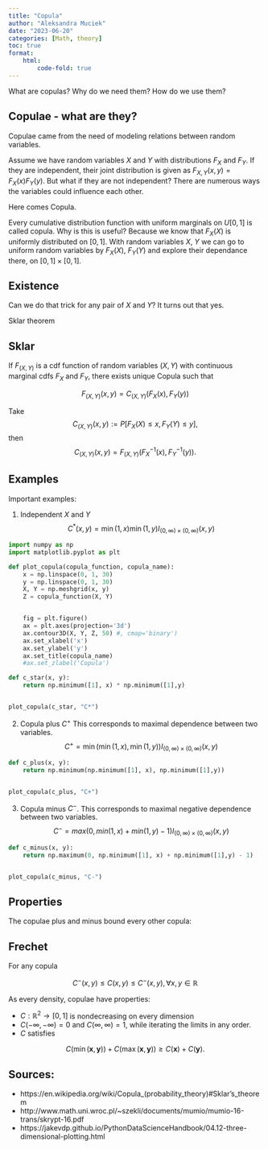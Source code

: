 ```yaml
---
title: "Copula"
author: "Aleksandra Muciek"
date: "2023-06-20"
categories: [Math, theory]
toc: true
format: 
    html: 
        code-fold: true
---
```


What are copulas? Why do we need them? How do we use them?

## Copulae - what are they?

Copulae came from the need of modeling relations between random variables. 

Assume we have random variables $X$ and $Y$ with distributions $F_X$ and $F_Y$. If they are independent, their joint distribution is given as $F_{X,Y}(x, y) = F_X(x)F_Y(y)$. But what if they are not independent? There are numerous ways the variables could influence each other.

Here comes Copula.

Every cumulative distribution function with uniform marginals on $U[0,1]$ is called copula. Why is this is useful? Because we know that $F_X(X)$ is uniformly distributed on $[0,1]$. With random variables $X$, $Y$ we can go to uniform random variables by $F_X(X)$, $F_Y(Y)$ and explore their dependance there, on $[0, 1] \times [0,1]$.

## Existence

Can we do that trick for any pair of $X$ and $Y$? It turns out that yes. 

Sklar theorem

::: {#thm-line}

## Sklar

If $F_{(X,Y)}$ is a cdf function of random variables $(X, Y)$ with continuous marginal cdfs $F_X$ and $F_Y$, there exists unique Copula such that

$$
F_{(X, Y)}(x, y) = C_{(X,Y)}(F_X(x), F_Y(y))
$$
:::

:::{.proof}
Take
$$
C_(X, Y)(x, y) := P[F_X(X) \leq x, F_Y(Y) \leq y],
$$
then
$$
C_(X, Y)(x, y) = F_{(X,Y)} (F^{-1}_X(x), F^{-1}_Y(y)).
$$
:::

## Examples

Important examples:


1. Independent $X$ and $Y$
    $$
    C^{*} (x, y) = \min (1, x) \min (1, y) I_{(0, \infty) \times (0, \infty)} (x, y)
    $$


```python

import numpy as np
import matplotlib.pyplot as plt

def plot_copula(copula_function, copula_name):
    x = np.linspace(0, 1, 30)
    y = np.linspace(0, 1, 30)
    X, Y = np.meshgrid(x, y)
    Z = copula_function(X, Y)


    fig = plt.figure()
    ax = plt.axes(projection='3d')
    ax.contour3D(X, Y, Z, 50) #, cmap='binary')
    ax.set_xlabel('x')
    ax.set_ylabel('y')
    ax.set_title(copula_name)
    #ax.set_zlabel('Copula')

def c_star(x, y):
    return np.minimum([1], x) * np.minimum([1],y)


plot_copula(c_star, "C*")

```

2. Copula plus $C^{+}$
    This corresponds to maximal dependence between two variables.
    $$
    C^{+} = \min( \min(1, x), \min(1, y)) I_{(0, \infty) \times (0, \infty)} (x, y)
    $$

```python
def c_plus(x, y):
    return np.minimum(np.minimum([1], x), np.minimum([1],y))


plot_copula(c_plus, "C+")
```

3. Copula minus $C^{-}$. This corresponds to maximal negative dependence between two variables.
    $$
    C^{-} = max(0, min(1, x) + min (1, y) - 1) I_{(0, \infty) \times (0, \infty)} (x, y)
    $$
```python
def c_minus(x, y):
    return np.maximum(0, np.minimum([1], x) + np.minimum([1],y) - 1)


plot_copula(c_minus, "C-")
```



## Properties

The copulae plus and minus bound every other copula:

::: {#thm-bound}

## Frechet

For any copula

$$
C^{-} (x, y) \leq C(x, y) \leq C^{-} (x, y), \forall x, y \in \mathbb{R}
$$
:::

As every density, copulae have properties:

* $C: \mathbb{R}^2 \to [0,1]$ is nondecreasing on every dimension
* $C(-\infty, -\infty) = 0$ and $C(\infty, \infty) = 1$, while iterating the limits in any order.
* $C$ satisfies

$$
C(\min(\mathbf{x},\mathbf{y})) + C(\max(\mathbf{x},\mathbf{y})) \geq C(\mathbf{x}) + C(\mathbf{y}).
$$





<!-- ## What is a copula?

They are objects that describe dependance between random variables. 

A copula is a multivariate distribution function for which the marginal probability distribution of each variable is uniform on the interval $[0,1]$. Copula describes relations between the variables - there is a theorem that states: *any multivariate joint distribution can be written in terms of univariate marginal distribution functions and a copula.*


 -->

## Sources:

* https://en.wikipedia.org/wiki/Copula_(probability_theory)#Sklar's_theorem
* http://www.math.uni.wroc.pl/~szekli/documents/mumio/mumio-16-trans/skrypt-16.pdf
* https://jakevdp.github.io/PythonDataScienceHandbook/04.12-three-dimensional-plotting.html
